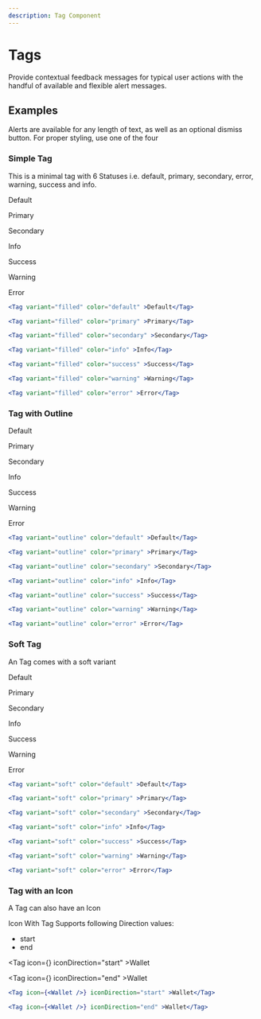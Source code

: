 ```yaml
---
description: Tag Component
---
```



# Tags

Provide contextual feedback messages for typical user actions with the handful of available and flexible alert messages.

## Examples

Alerts are available for any length of text, as well as an optional dismiss button. For proper styling, use one of the four

### Simple Tag

This is a minimal tag with 6 Statuses i.e. default, primary, secondary, error, warning, success and info.

<DisplayExample row justifyContent="center">

<Tag variant="filled" color="default" >Default</Tag>

<HorizontalSpacer />

<Tag variant="filled" color="primary" >Primary</Tag>


<HorizontalSpacer />

<Tag variant="filled" color="secondary" >Secondary</Tag>

<HorizontalSpacer />

<Tag variant="filled" color="info" >Info</Tag>

<HorizontalSpacer />

<Tag variant="filled" color="success" >Success</Tag>

<HorizontalSpacer />

<Tag variant="filled" color="warning" >Warning</Tag>

<HorizontalSpacer />

<Tag variant="filled" color="error" >Error</Tag>



</DisplayExample>

```jsx
<Tag variant="filled" color="default" >Default</Tag>

<Tag variant="filled" color="primary" >Primary</Tag>

<Tag variant="filled" color="secondary" >Secondary</Tag>

<Tag variant="filled" color="info" >Info</Tag>

<Tag variant="filled" color="success" >Success</Tag>

<Tag variant="filled" color="warning" >Warning</Tag>

<Tag variant="filled" color="error" >Error</Tag>

```

### Tag with Outline
<DisplayExample row justifyContent="center">

<Tag variant="outline" color="default" >Default</Tag>

<HorizontalSpacer />

<Tag variant="outline" color="primary" >Primary</Tag>


<HorizontalSpacer />

<Tag variant="outline" color="secondary" >Secondary</Tag>

<HorizontalSpacer />

<Tag variant="outline" color="info" >Info</Tag>

<HorizontalSpacer />

<Tag variant="outline" color="success" >Success</Tag>

<HorizontalSpacer />

<Tag variant="outline" color="warning" >Warning</Tag>

<HorizontalSpacer />

<Tag variant="outline" color="error" >Error</Tag>

</DisplayExample>

```jsx
<Tag variant="outline" color="default" >Default</Tag>

<Tag variant="outline" color="primary" >Primary</Tag>

<Tag variant="outline" color="secondary" >Secondary</Tag>

<Tag variant="outline" color="info" >Info</Tag>

<Tag variant="outline" color="success" >Success</Tag>

<Tag variant="outline" color="warning" >Warning</Tag>

<Tag variant="outline" color="error" >Error</Tag>
```

### Soft Tag

An Tag comes with a soft variant

<DisplayExample row justifyContent="center">

<Tag variant="soft" color="default" >Default</Tag>

<HorizontalSpacer />

<Tag variant="soft" color="primary" >Primary</Tag>


<HorizontalSpacer />

<Tag variant="soft" color="secondary" >Secondary</Tag>

<HorizontalSpacer />

<Tag variant="soft" color="info" >Info</Tag>

<HorizontalSpacer />

<Tag variant="soft" color="success" >Success</Tag>

<HorizontalSpacer />

<Tag variant="soft" color="warning" >Warning</Tag>

<HorizontalSpacer />

<Tag variant="soft" color="error" >Error</Tag>

</DisplayExample>

```jsx
<Tag variant="soft" color="default" >Default</Tag>

<Tag variant="soft" color="primary" >Primary</Tag>

<Tag variant="soft" color="secondary" >Secondary</Tag>

<Tag variant="soft" color="info" >Info</Tag>

<Tag variant="soft" color="success" >Success</Tag>

<Tag variant="soft" color="warning" >Warning</Tag>

<Tag variant="soft" color="error" >Error</Tag>
```

###  Tag with an Icon

A Tag can also have an Icon

Icon With Tag Supports following Direction values:
- start
- end

<DisplayExample row justifyContent="center">

<Tag  icon={<Wallet />} iconDirection="start" >Wallet</Tag>

<HorizontalSpacer />

<Tag  icon={<Wallet />} iconDirection="end" >Wallet</Tag>
</DisplayExample>

```jsx
<Tag icon={<Wallet />} iconDirection="start" >Wallet</Tag>

<Tag icon={<Wallet />} iconDirection="end" >Wallet</Tag>
```
